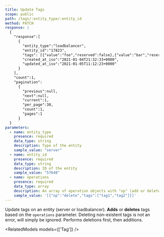 ```yaml
---
title: Update Tags
scope: public
path: /tags/:entity_type/:entity_id
method: PATCH
response: |
  {
    "response":[
      {
        "entity_type":"loadbalancer",                    
        "entity_id":"17823",                      
        "tags": [{"value":"foo","reserved":false},{"value":"bar","reserved":false}],
        "created_at_iso":"2021-01-04T21:32:33+0000",
        "updated_at_iso":"2021-01-05T11:12:23+0000"
      }
    ],
    "count":1,
    "pagination":
      {
        "previous":null,
        "next":null,
        "current":1,
        "per_page":30,
        "count":1,
        "pages":1
      }
  }
parameters:
  - name: entity_type
    presence: required
    data_type: string
    description: Type of the entity
    sample_value: "server"
  - name: entity_id
    presence: required
    data_type: string
    description: ID of the entity
    sample_value: "57648"
  - name: operations
    presence: required
    data_type: array
    description: An array of operation objects with "op" (add or delete) and "tags" array
    sample_value: '[{"op":"delete","tags":["tag1","tag2"]}]'
---
```


Update tags on an entity (server or loadbalancer). **Adds** or **deletes** tags based on the `operations` parameter. Deleting non-existent tags is not an error, will simply be ignored. Performs deletions first, then additions.

<RelatedModels models={['Tag']} />